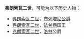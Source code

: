 '''弗朗索瓦二世'''，可能为以下历史人物：

* [[弗朗索瓦二世_(布列塔尼)|弗朗索瓦二世]]，[[布列塔尼公爵|布列塔尼公爵]]
* [[弗朗索瓦二世_(法兰西)|弗朗索瓦二世]]，[[法兰西|法兰西]]国王
* [[弗朗索瓦二世_(洛林)|弗朗索瓦二世]]，[[洛林|洛林]]公爵


{{disambig|Cat=六字封號消歧義}}